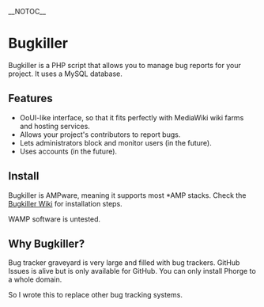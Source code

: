 __NOTOC__
=Bugkiller=

Bugkiller is a PHP script that allows you to manage bug reports for your
project. It uses a MySQL database.

==Features==

* OoUI-like interface, so that it fits perfectly with MediaWiki wiki farms and hosting services.
* Allows your project's contributors to report bugs.
* Lets administrators block and monitor users (in the future).
* Uses accounts (in the future).

==Install==

Bugkiller is AMPware, meaning it supports most <nowiki>*</nowiki>AMP stacks.
Check the [https://github.com/TylerMS887/bugkiller/wiki Bugkiller Wiki]
for installation steps.

WAMP software is untested.

==Why Bugkiller?==

Bug tracker graveyard is very large and filled with bug trackers.
GitHub Issues is alive but is only available for GitHub.
You can only install Phorge to a whole domain.

So I wrote this to replace other bug tracking systems.
